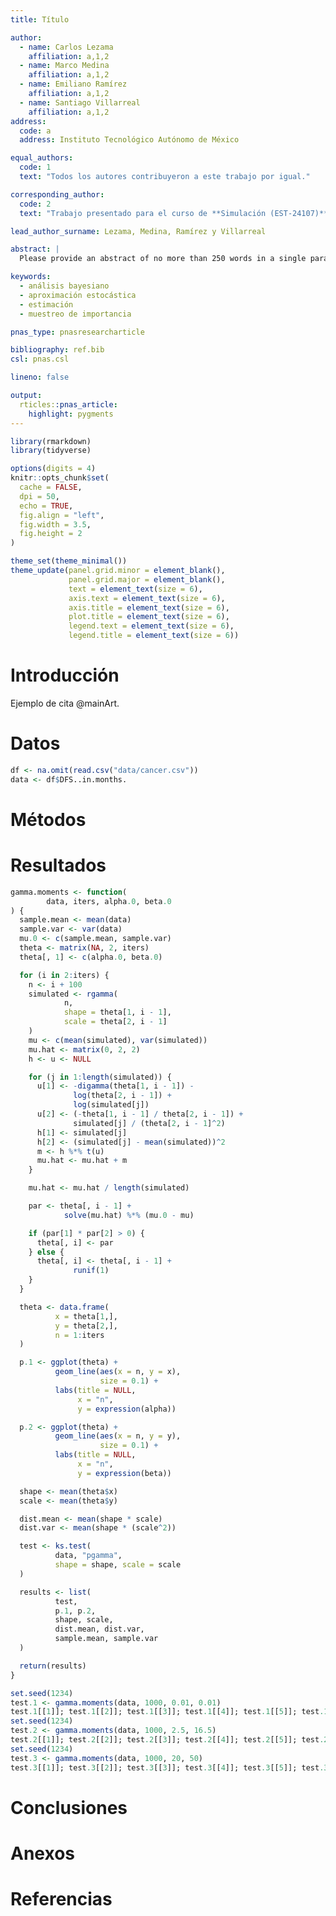 ```yaml
---
title: Título

author:
  - name: Carlos Lezama
    affiliation: a,1,2
  - name: Marco Medina
    affiliation: a,1,2
  - name: Emiliano Ramírez
    affiliation: a,1,2
  - name: Santiago Villarreal
    affiliation: a,1,2
address:
  code: a
  address: Instituto Tecnológico Autónomo de México

equal_authors:
  code: 1
  text: "Todos los autores contribuyeron a este trabajo por igual."

corresponding_author:
  code: 2
  text: "Trabajo presentado para el curso de **Simulación (EST-24107)** impartido por Jorge Francisco de la Vega Góngora. E-mail: jorge.delavegagongora@gmail.com"

lead_author_surname: Lezama, Medina, Ramírez y Villarreal

abstract: |
  Please provide an abstract of no more than 250 words in a single paragraph. Abstracts should explain to the general reader the major contributions of the article. References in the abstract must be cited in full within the abstract itself and cited in the text.

keywords:
  - análisis bayesiano
  - aproximación estocástica
  - estimación
  - muestreo de importancia

pnas_type: pnasresearcharticle

bibliography: ref.bib
csl: pnas.csl

lineno: false

output:
  rticles::pnas_article:
    highlight: pygments
---
```


```r
library(rmarkdown)
library(tidyverse)

options(digits = 4)
knitr::opts_chunk$set(
  cache = FALSE,
  dpi = 50,
  echo = TRUE,
  fig.align = "left",
  fig.width = 3.5,
  fig.height = 2
)

theme_set(theme_minimal())
theme_update(panel.grid.minor = element_blank(),
             panel.grid.major = element_blank(),
             text = element_text(size = 6),
             axis.text = element_text(size = 6),
             axis.title = element_text(size = 6),
             plot.title = element_text(size = 6),
             legend.text = element_text(size = 6),
             legend.title = element_text(size = 6))
```

# Introducción {-}

Ejemplo de cita @mainArt.

\lipsum[2-4]

# Datos {-}

```r
df <- na.omit(read.csv("data/cancer.csv"))
data <- df$DFS..in.months.
```

\lipsum[4-6]

# Métodos {-}

\lipsum[6-8]

# Resultados {-}

```r
gamma.moments <- function(
        data, iters, alpha.0, beta.0
) {
  sample.mean <- mean(data)
  sample.var <- var(data)
  mu.0 <- c(sample.mean, sample.var)
  theta <- matrix(NA, 2, iters)
  theta[, 1] <- c(alpha.0, beta.0)

  for (i in 2:iters) {
    n <- i + 100
    simulated <- rgamma(
            n,
            shape = theta[1, i - 1],
            scale = theta[2, i - 1]
    )
    mu <- c(mean(simulated), var(simulated))
    mu.hat <- matrix(0, 2, 2)
    h <- u <- NULL

    for (j in 1:length(simulated)) {
      u[1] <- -digamma(theta[1, i - 1]) -
              log(theta[2, i - 1]) +
              log(simulated[j])
      u[2] <- (-theta[1, i - 1] / theta[2, i - 1]) +
              simulated[j] / (theta[2, i - 1]^2)
      h[1] <- simulated[j]
      h[2] <- (simulated[j] - mean(simulated))^2
      m <- h %*% t(u)
      mu.hat <- mu.hat + m
    }

    mu.hat <- mu.hat / length(simulated)

    par <- theta[, i - 1] +
            solve(mu.hat) %*% (mu.0 - mu)

    if (par[1] * par[2] > 0) {
      theta[, i] <- par
    } else {
      theta[, i] <- theta[, i - 1] +
              runif(1)
    }
  }

  theta <- data.frame(
          x = theta[1,],
          y = theta[2,],
          n = 1:iters
  )

  p.1 <- ggplot(theta) +
          geom_line(aes(x = n, y = x),
                    size = 0.1) +
          labs(title = NULL,
               x = "n",
               y = expression(alpha))

  p.2 <- ggplot(theta) +
          geom_line(aes(x = n, y = y),
                    size = 0.1) +
          labs(title = NULL,
               x = "n",
               y = expression(beta))

  shape <- mean(theta$x)
  scale <- mean(theta$y)

  dist.mean <- mean(shape * scale)
  dist.var <- mean(shape * (scale^2))

  test <- ks.test(
          data, "pgamma",
          shape = shape, scale = scale
  )

  results <- list(
          test,
          p.1, p.2,
          shape, scale,
          dist.mean, dist.var,
          sample.mean, sample.var
  )

  return(results)
}
```

```r
set.seed(1234)
test.1 <- gamma.moments(data, 1000, 0.01, 0.01)
test.1[[1]]; test.1[[2]]; test.1[[3]]; test.1[[4]]; test.1[[5]]; test.1[[6]]; test.1[[7]]; test.1[[8]]; test.1[[9]]
set.seed(1234)
test.2 <- gamma.moments(data, 1000, 2.5, 16.5)
test.2[[1]]; test.2[[2]]; test.2[[3]]; test.2[[4]]; test.2[[5]]; test.2[[6]]; test.2[[7]]; test.2[[8]]; test.2[[9]]
set.seed(1234)
test.3 <- gamma.moments(data, 1000, 20, 50)
test.3[[1]]; test.3[[2]]; test.3[[3]]; test.3[[4]]; test.3[[5]]; test.3[[6]]; test.3[[7]]; test.3[[8]]; test.3[[9]]
```

\lipsum[8-10]

# Conclusiones {-}

\lipsum[10-12]

# Anexos {-}

<!-- No cambiar nada desde aquí -->
# Referencias {-}

\showmatmethods
\showacknow
\pnasbreak
